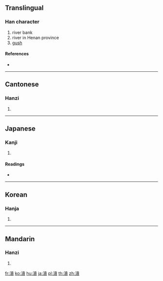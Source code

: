 {{character info/new}}
==Translingual==

===Han character===
{{Han char|rn=85|rad=水|as=13|sn=16|four=34186|canj=EJTC}}

# river bank
# river in Henan province
# [[gush]]

====References====
* {{Han ref|kx=0654.250|dkj=18446|dj=1065.030|hdz=31735.020|uh=6FC6|ud=28614|bh=E5FD|bd=58877}}

----

==Cantonese==

===Hanzi===
{{yue-hanzi|jyut=|y=fan4}}

# {{defn|lang=yue|sort=水13}}

----

==Japanese==

===Kanji===
{{ja-kanji|grade=|rs=水13}}

# {{defn|lang=ja|sort=水13}}

====Readings====
* {{ja-readings|on=[[ふん]] (fun), [[ほん]] (hon)|kun=[[わく]] (waku), [[ほとり]] (hotori)}}

----

==Korean==

===Hanja===
{{ko-hanja|hangeul=분|eumhun=|rv=bun|mr=pun|y=pun}}

# {{defn|lang=ko|sort=水13}}

----

==Mandarin==

===Hanzi===
{{cmn-hanzi|pin=[[fén]] ([[fen2]])|wg=fen<sup>2</sup>}}

# {{defn|lang=cmn|sort=水13}}

[[fr:濆]]
[[ko:濆]]
[[hu:濆]]
[[ja:濆]]
[[pl:濆]]
[[th:濆]]
[[zh:濆]]